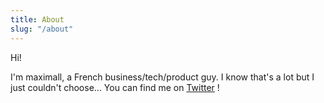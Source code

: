 ```yaml
---
title: About
slug: "/about"
---
```


Hi!

I'm maximall, a French business/tech/product guy. I know that's a lot but I just couldn't choose... You can find me on [Twitter](https://www.twitter.com/_maximall) !
